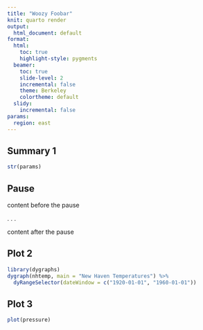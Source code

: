 ```yaml
---
title: "Woozy Foobar"
knit: quarto render
output:
  html_document: default
format: 
  html:
    toc: true
    highlight-style: pygments
  beamer: 
    toc: true
    slide-level: 2
    incremental: false
    theme: Berkeley
    colortheme: default
  slidy:
    incremental: false
params:
  region: east
---
```


## Summary 1

```r
str(params)
```

## Pause

content before the pause

. . .

content after the pause

## Plot 2

```r
library(dygraphs)
dygraph(nhtemp, main = "New Haven Temperatures") %>% 
  dyRangeSelector(dateWindow = c("1920-01-01", "1960-01-01"))
```

## Plot 3

```r
plot(pressure)
```

